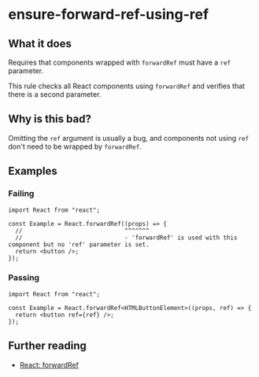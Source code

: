# ensure-forward-ref-using-ref

## What it does

Requires that components wrapped with `forwardRef` must have a `ref` parameter.

This rule checks all React components using `forwardRef` and verifies that there is a second parameter.

## Why is this bad?

Omitting the `ref` argument is usually a bug, and components not using `ref` don't need to be wrapped by `forwardRef`.

## Examples

### Failing

```tsx
import React from "react";

const Example = React.forwardRef((props) => {
  //                             ^^^^^^^
  //                             - 'forwardRef' is used with this component but no 'ref' parameter is set.
  return <button />;
});
```

### Passing

```tsx
import React from "react";

const Example = React.forwardRef<HTMLButtonElement>((props, ref) => {
  return <button ref={ref} />;
});
```

## Further reading

- [React: forwardRef](https://react.dev/reference/react/forwardRef)
